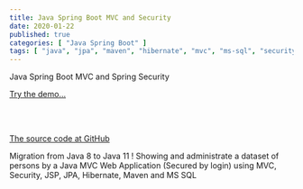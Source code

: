 ```yaml
---
title: Java Spring Boot MVC and Security
date: 2020-01-22
published: true
categories: [ "Java Spring Boot" ]
tags: [ "java", "jpa", "maven", "hibernate", "mvc", "ms-sql", "security" ]
---
```


Java Spring Boot MVC and Spring Security


<a href="https://pso-mvc-secure.azurewebsites.net" target="_blank" title="Java Spring Boot Security">Try the demo...</a>
 
<br /><br />

<a href="https://github.com/persteenolsen/springboot-mvc-security" target="_blank">The source code at GitHub</a>

Migration from Java 8 to Java 11 ! Showing and administrate a dataset of persons by a Java MVC Web Application (Secured by login) using MVC, Security, JSP, JPA, Hibernate, Maven and MS SQL





